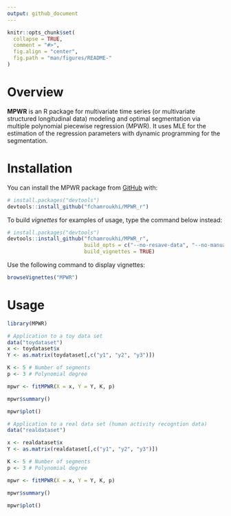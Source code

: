 ```yaml
---
output: github_document
---
```


<!-- README.md is generated from README.Rmd. Please edit that file -->

```r
knitr::opts_chunk$set(
  collapse = TRUE,
  comment = "#>",
  fig.align = "center",
  fig.path = "man/figures/README-"
)
```

<!-- badges: start -->
<!-- badges: end -->

# Overview

**MPWR** is an R package for multivariate time series (or multivariate 
structured longitudinal data) modeling and optimal segmentation via multiple 
polynomial piecewise regression (MPWR). It uses MLE for the estimation of the 
regression parameters with dynamic programming for the segmentation.

# Installation

You can install the MPWR package from [GitHub](https://github.com/fchamroukhi/MPWR_r)
with:

```r
# install.packages("devtools")
devtools::install_github("fchamroukhi/MPWR_r")
```

To build *vignettes* for examples of usage, type the command below instead:

```r
# install.packages("devtools")
devtools::install_github("fchamroukhi/MPWR_r", 
                         build_opts = c("--no-resave-data", "--no-manual"), 
                         build_vignettes = TRUE)
```

Use the following command to display vignettes:

```r
browseVignettes("MPWR")
```

# Usage

```r
library(MPWR)
```

```r
# Application to a toy data set
data("toydataset")
x <- toydataset$x
Y <- as.matrix(toydataset[,c("y1", "y2", "y3")])

K <- 5 # Number of segments
p <- 3 # Polynomial degree

mpwr <- fitMPWR(X = x, Y = Y, K, p)

mpwr$summary()

mpwr$plot()
```

```r
# Application to a real data set (human activity recogntion data)
data("realdataset")

x <- realdataset$x
Y <- as.matrix(realdataset[,c("y1", "y2", "y3")])

K <- 5 # Number of segments
p <- 3 # Polynomial degree

mpwr <- fitMPWR(X = x, Y = Y, K, p)

mpwr$summary()

mpwr$plot()
```
